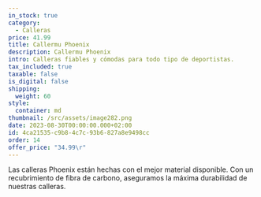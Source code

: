 ```yaml
---
in_stock: true
category:
  - Calleras
price: 41.99
title: Callermu Phoenix
description: Callermu Phoenix
intro: Calleras fiables y cómodas para todo tipo de deportistas.
tax_included: true
taxable: false
is_digital: false
shipping:
  weight: 60
style:
  container: md
thumbnail: /src/assets/image282.png
date: 2023-08-30T00:00:00.000+02:00
id: 4ca21535-c9b8-4c7c-93b6-827a8e9498cc
order: 14
offer_price: "34.99\r"
---
```

Las calleras Phoenix están hechas con el mejor material disponible. Con un recubrimiento de fibra de carbono, aseguramos la máxima durabilidad de nuestras calleras.
